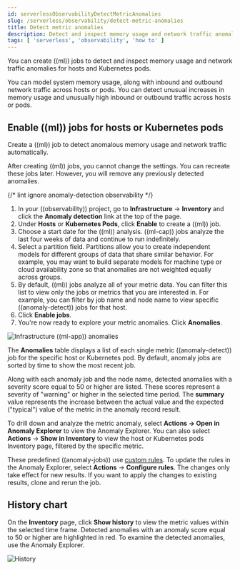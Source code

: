 ```yaml
---
id: serverlessObservabilityDetectMetricAnomalies
slug: /serverless/observability/detect-metric-anomalies
title: Detect metric anomalies
description: Detect and inspect memory usage and network traffic anomalies for hosts and Kubernetes pods.
tags: [ 'serverless', 'observability', 'how to' ]
---
```


<p><DocBadge template="technical preview" /></p>


<Roles role="Editor" goal="create ((ml)) jobs" />

<div id="inspect-metric-anomalies"></div>

You can create ((ml)) jobs to detect and inspect memory usage and network traffic anomalies for hosts and Kubernetes pods.

You can model system memory usage, along with inbound and outbound network traffic across hosts or pods.
You can detect unusual increases in memory usage and unusually high inbound or outbound traffic across hosts or pods.

<div id="ml-jobs-hosts"></div>

## Enable ((ml)) jobs for hosts or Kubernetes pods

Create a ((ml)) job to detect anomalous memory usage and network traffic automatically.

After creating ((ml)) jobs, you cannot change the settings.
You can recreate these jobs later.
However, you will remove any previously detected anomalies.

{/* lint ignore anomaly-detection observability */}
1. In your ((observability)) project, go to **Infrastructure** → **Inventory**
and click the **Anomaly detection** link at the top of the page.
1. Under **Hosts** or **Kubernetes Pods**, click **Enable** to create a ((ml)) job.
1. Choose a start date for the ((ml)) analysis. ((ml-cap)) jobs analyze the last four weeks of data and continue to run indefinitely.
1. Select a partition field.
    Partitions allow you to create independent models for different groups of data that share similar behavior.
    For example, you may want to build separate models for machine type or cloud availability zone so that anomalies are not weighted equally across groups.
1. By default, ((ml)) jobs analyze all of your metric data.
    You can filter this list to view only the jobs or metrics that you are interested in.
    For example, you can filter by job name and node name to view specific ((anomaly-detect)) jobs for that host.
1. Click **Enable jobs**.
1. You're now ready to explore your metric anomalies. Click **Anomalies**.

![Infrastructure ((ml-app)) anomalies](../images/metrics-ml-jobs.png)

The **Anomalies** table displays a list of each single metric ((anomaly-detect)) job for the specific host or Kubernetes pod.
By default, anomaly jobs are sorted by time to show the most recent job.

Along with each anomaly job and the node name,
detected anomalies with a severity score equal to 50 or higher are listed.
These scores represent a severity of "warning" or higher in the selected time period.
The **summary** value represents the increase between the actual value and the expected ("typical") value of the metric in the anomaly record result.

To drill down and analyze the metric anomaly,
select **Actions → Open in Anomaly Explorer** to view the Anomaly Explorer.
You can also select **Actions** → **Show in Inventory** to view the host or Kubernetes pods Inventory page,
filtered by the specific metric.

<DocCallOut title="Note">

These predefined ((anomaly-jobs)) use [custom rules](((ml-docs))/ml-rules.html).
To update the rules in the Anomaly Explorer, select **Actions** → **Configure rules**.
The changes only take effect for new results.
If you want to apply the changes to existing results, clone and rerun the job.

</DocCallOut>

<div id="history-chart"></div>

## History chart

On the **Inventory** page, click **Show history** to view the metric values within the selected time frame.
Detected anomalies with an anomaly score equal to 50 or higher are highlighted in red.
To examine the detected anomalies, use the Anomaly Explorer.

![History](../images/metrics-history-chart.png)
